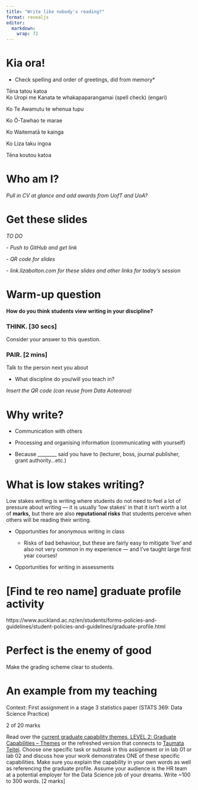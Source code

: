 ```yaml
---
title: "Write like nobody's reading?"
format: revealjs
editor: 
  markdown: 
    wrap: 72
---
```


# Kia ora!

-   Check spelling and order of greetings, did from memory\*

Tēna tatou katoa \
Ko Uropi me Kanata te whakapaparangamai (spell check) (engari)

Ko Te Awamutu te whenua tupu

Ko Ō-Tawhao te marae

Ko Waitematā te kainga

Ko Liza taku ingoa

Tēna koutou katoa

# Who am I?

*Pull in CV at glance and add awards from UofT and UoA?*

# Get these slides

*TO DO*

*- Push to GitHub and get link*

*- QR code for slides*

*- link.lizabolton.com for these slides and other links for today's
session*

# Warm-up question

::: callout-note
**How do you think students view writing in your discipline?**
:::

### THINK. \[30 secs\]

Consider your answer to this question.

### PAIR. \[2 mins\]

Talk to the person next you about

-   What discipline do you/will you teach in?

*Insert the QR code (can reuse from Data Aotearoa)*

# Why write?

::: incremental
-   Communication with others

-   Processing and organising information (communicating with yourself)

-   Because \_\_\_\_\_\_\_\_ said you have to (lecturer, boss, journal
    publisher, grant authority...etc.)
:::

# What is low stakes writing?

Low stakes writing is writing where students do not need to feel a lot
of pressure about writing --- it is usually 'low stakes' in that it
isn't worth a lot of **marks,** but there are also **reputational
risks** that students perceive when others will be reading their
writing.

-   Opportunities for anonymous writing in class

    -   Risks of bad behaviour, but these are fairly easy to mitigate
        'live' and also not very common in my experience --- and I've
        taught large first year courses!

-   Opportunities for writing in assessments

# \[Find te reo name\] graduate profile activity

https://www.auckland.ac.nz/en/students/forms-policies-and-guidelines/student-policies-and-guidelines/graduate-profile.html

# Perfect is the enemy of good

Make the grading scheme clear to students.

# An example from my teaching

Context: First assignment in a stage 3 statistics paper (STATS 369: Data Science Practice)

2 of 20 marks

Read over the [current graduate capability themes, LEVEL 2: Graduate Capabilities -- Themes](https://www.auckland.ac.nz/en/students/forms-policies-and-guidelines/student-policies-and-guidelines/graduate-profile.html) or the refreshed version that connects to [Taumata Teitei](https://www.auckland.ac.nz/en/on-campus/life-on-campus/latest-student-news/curriculum-framework-transformation-programme0/university-graduate&~_). Choose one specific task or subtask in this assignment or in lab 01 or lab 02 and discuss how your work demonstrates ONE of these specific capabilities. Make sure you explain the capability in your own words as well as referencing the graduate profile. Assume your audience is the HR team at a potential employer for the Data Science job of your dreams. Write \~100 to 300 words. [2 marks]
